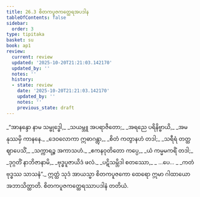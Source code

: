 ```yaml
---
title: 26.3 စိတကပူဇကတ္ထေရအပဒါန
tableOfContents: false
sidebar:
  order: 3
type: tipitaka
basket: su
book: ap1
review:
  current: review
  updated: '2025-10-20T21:21:03.142170'
  updated_by: ''
  notes: ''
  history:
  - state: review
    date: '2025-10-20T21:21:03.142170'
    updated_by: ''
    notes: ''
    previous_state: draft
---
```



<DynamicBreadcrumb />


<ReviewStatus review={frontmatter.review} showDetails={true} />

<HypothesisAnnotation frontmatter={frontmatter} />

<Division number="9" book="ap1" e="ch" v="20" p="256">

<Paragraph number="3106" type="verses" book="ap1">
_“အာနန္ဒော နာမ သမ္ဗုဒ္ဓေါ,_  
_သယမ္ဘူ အပရာဇိတော;_  
_အရညေ ပရိနိဗ္ဗာယိ,_  
_အမနုဿမှိ ကာနနေ._  

</Paragraph>

</Division>
<Division number="10" book="ap1" e="ch" v="20" p="256">

<Paragraph number="3107" type="verses" book="ap1">
_ဒေဝလောကာ ဣဓာဂန္တွာ,_  
_စိတံ ကတွာနဟံ တဒါ;_  
_သရီရံ တတ္ထ ဈာပေသိံ,_  
_သက္ကာရဉ္စ အကာသဟံ._  

</Paragraph>

</Division>
<Division number="11" book="ap1" e="ch" v="20" p="256">

<Paragraph number="3108" type="verses" book="ap1">
_ဧကနဝုတိတော ကပ္ပေ,_  
_ယံ ကမ္မမကရိံ တဒါ;_  
_ဒုဂ္ဂတိံ နာဘိဇာနာမိ,_  
_ဗုဒ္ဓပူဇာယိဒံ ဖလံ._  

</Paragraph>

</Division>
<Division number="12" book="ap1" e="ch" v="20" p="256">

<Paragraph number="3109" type="verses" book="ap1">
_ပဋိသမ္ဘိဒါ စတဿော,_  
_ …ပေ… _  
_ကတံ ဗုဒ္ဓဿ သာသနံ”._  

</Paragraph>

<Paragraph number="3110" book="ap1">
ဣတ္ထံ သုဒံ အာယသ္မာ စိတကပူဇကော ထေရော ဣမာ ဂါထာယော အဘာသိတ္ထာတိ.

</Paragraph>
</Division>

<Paragraph number="3111" type="center" book="ap1">
စိတကပူဇကတ္ထေရဿာပဒါနံ တတိယံ.
</Paragraph>